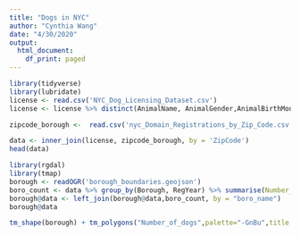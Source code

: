 ```yaml
---
title: "Dogs in NYC"
author: "Cynthia Wang"
date: "4/30/2020"
output:
  html_document:
    df_print: paged
---
```


```r
library(tidyverse)
library(lubridate)
license <- read.csv('NYC_Dog_Licensing_Dataset.csv')
license <- license %>% distinct(AnimalName, AnimalGender,AnimalBirthMonth,BreedName, .keep_all = TRUE) %>% select(Name = AnimalName, Gender = AnimalGender,BirthYear = AnimalBirthMonth, Breed = BreedName, ZipCode, LicenseIssuedDate) %>% mutate(RegYear = year(as.POSIXct(LicenseIssuedDate,format = "%m/%d/%Y")))
```


```r
zipcode_borough <-  read.csv('nyc_Domain_Registrations_by_Zip_Code.csv') %>% mutate(ZipCode = as.numeric(as.character(ZIP.Code))) %>% select(ZipCode, Borough)
```

```r
data <- inner_join(license, zipcode_borough, by = 'ZipCode')
head(data)
```


```r
library(rgdal)
library(tmap)
borough <- readOGR('borough_boundaries.geojson')
boro_count <- data %>% group_by(Borough, RegYear) %>% summarise(Number_of_dogs = n()) %>% mutate(year = as.character(RegYear), Number_of_dogs = as.numeric(Number_of_dogs)) %>% select(boro_name = Borough, year, Number_of_dogs)
borough@data <- left_join(borough@data,boro_count, by = "boro_name")
borough@data
```


```r
tm_shape(borough) + tm_polygons("Number_of_dogs",palette="-GnBu",title = "Number of Dogs")
```

